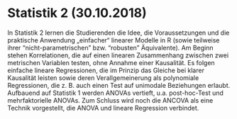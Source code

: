 # Statistik 2 (30.10.2018)

In Statistik 2 lernen die Studierenden die Idee, die Voraussetzungen und die praktische Anwendung „einfacher“ linearer Modelle in R (sowie teilweise ihrer "nicht-parametrischen" bzw. "robusten" Äquivalente). Am Beginn stehen Korrelationen, die auf einen linearen Zusammenhang zwischen zwei metrischen Variablen testen, ohne Annahme einer Kausalität. Es folgen einfache lineare Regressionen, die im Prinzip das Gleiche bei klarer Kausalität leisten sowie deren Verallgemeinerung als polynomiale Regressionen, die z. B. auch einen Test auf unimodale Beziehungen erlaubt. Aufbauend auf Statistik 1 werden ANOVAs vertieft, u.a. post-hoc-Test und mehrfaktorielle ANOVAs. Zum Schluss wird noch die ANCOVA als eine Technik vorgestellt, die ANOVA und lineare Regression verbindet.